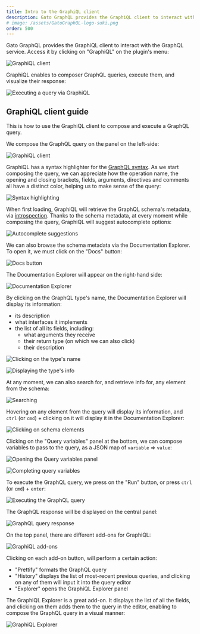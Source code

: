 ```yaml
---
title: Intro to the GraphiQL client
description: Gato GraphQL provides the GraphiQL client to interact with the GraphQL service.
# image: /assets/GatoGraphQL-logo-suki.png
order: 500
---
```


Gato GraphQL provides the GraphiQL client to interact with the GraphQL service. Access it by clicking on "GraphiQL" on the plugin's menu:

![GraphiQL client](/assets/guides/downstream/wp-admin-graphiql.png "GraphiQL client")

GraphiQL enables to composer GraphQL queries, execute them, and visualize their response:

![Executing a query via GraphiQL](/assets/features/graphiql-with-explorer.gif "Executing a query via GraphiQL")

## GraphiQL client guide

This is how to use the GraphiQL client to compose and execute a GraphQL query.

We compose the GraphQL query on the panel on the left-side:

![GraphiQL client](/assets/guides/downstream/clients/graphiql-compose-query.png "GraphiQL client")

GraphiQL has a syntax highlighter for the [GraphQL syntax](https://graphql.org/learn/queries/). As we start composing the query, we can appreciate how the operation name, the opening and closing brackets, fields, arguments, directives and comments all have a distinct color, helping us to make sense of the query:

![Syntax highlighting](/assets/guides/downstream/clients/graphiql-syntax.png "Syntax highlighting")

When first loading, GraphiQL will retrieve the GraphQL schema's metadata, via [introspection](https://graphql.org/learn/introspection/). Thanks to the schema metadata, at every moment while composing the query, GraphiQL will suggest autocomplete options:

![Autocomplete suggestions](/assets/guides/downstream/clients/graphiql-autocomplete.png "Autocomplete suggestions")

We can also browse the schema metadata via the Documentation Explorer. To open it, we must click on the "Docs" button:

![Docs button](/assets/guides/downstream/clients/graphiql-docs-btn.png "Docs button")

The Documentation Explorer will appear on the right-hand side:

![Documentation Explorer](/assets/guides/downstream/clients/graphiql-docs.png "Documentation Explorer")

By clicking on the GraphQL type's name, the Documentation Explorer will display its information:

- its description
- what interfaces it implements
- the list of all its fields, including:
  - what arguments they receive
  - their return type (on which we can also click)
  - their description

![Clicking on the type's name](/assets/guides/downstream/clients/graphiql-docs-type-name.png "Clicking on the type's name")

![Displaying the type's info](/assets/guides/downstream/clients/graphiql-docs-type-info.png "Displaying the type's info")

At any moment, we can also search for, and retrieve info for, any element from the schema:

![Searching](/assets/guides/downstream/clients/graphiql-docs-search.png "Searching")

Hovering on any element from the query will display its information, and `ctrl` (or `cmd`) + clicking on it will display it in the Documentation Explorer:

![Clicking on schema elements](/assets/guides/downstream/clients/graphiql-docs-ctrlclick.png "Clicking on schema elements")

Clicking on the "Query variables" panel at the bottom, we can compose variables to pass to the query, as a JSON map of `variable` => `value`:

![Opening the Query variables panel](/assets/guides/downstream/clients/graphiql-queryvariables-panel.png "Opening the Query variables panel")

![Completing query variables](/assets/guides/downstream/clients/graphiql-queryvariables.png "Completing query variables")

To execute the GraphQL query, we press on the "Run" button, or press `ctrl` (or `cmd`) + `enter`:

![Executing the GraphQL query](/assets/guides/downstream/clients/graphiql-docs-run-btn.png "Executing the GraphQL query")

The GraphQL response will be displayed on the central panel:

![GraphQL query response](/assets/guides/downstream/clients/graphiql-response.png "GraphQL query response")

On the top panel, there are different add-ons for GraphiQL:

![GraphiQL add-ons](/assets/guides/downstream/clients/graphiql-addons.png "GraphiQL add-ons")

Clicking on each add-on button, will perform a certain action:

- "Prettify" formats the GraphQL query
- "History" displays the list of most-recent previous queries, and clicking on any of them will input it into the query editor
- "Explorer" opens the GraphiQL Explorer panel

The GraphiQL Explorer is a great add-on. It displays the list of all the fields, and clicking on them adds them to the query in the editor, enabling to compose the GraphQL query in a visual manner:

![GraphiQL Explorer](/assets/guides/downstream/clients/graphiql-explorer.gif "GraphiQL Explorer")
